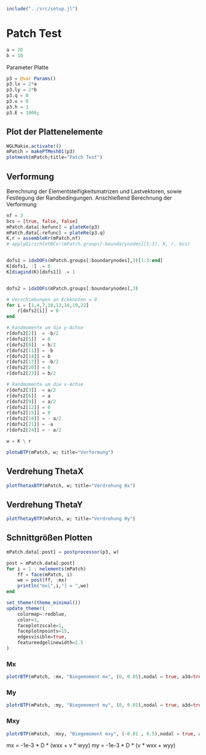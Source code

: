 ```julia
include("../src/setup.jl")
```

# Patch Test

```julia
a = 20 
b = 10 
```

Parameter Platte 
```julia
p3 = @var Params()
p3.lx = 2*a
p3.ly = 2*b
p3.q = 0
p3.ν = 0
p3.h = 1
p3.E = 1000;
```

## Plot der Plattenelemente
```julia
WGLMakie.activate!()
mPatch = makePTMesh01(p3)
plotmesh(mPatch;title="Patch Test")
```

## Verformung 

Berechnung der Elementsteifigkeitsmatrizen und Lastvektoren, sowie Festlegung der Randbedingungen. Anschließend Berechnung der Verformung

```julia
nf = 3
bcs = [true, false, false]
mPatch.data[:kefunc] = plateKe(p3)
mPatch.data[:refunc] = plateRe(p3.q)
K,r = assembleKr(mPatch,nf)
# applyDirichletBCs!(mPatch.groups[:boundarynodes][1:3], K, r, bcs)


dofs1 = idxDOFs(mPatch.groups[:boundarynodes],3)[1:3:end]
K[dofs1, :] .= 0
K[diagind(K)[dofs1]] .= 1


dofs2 = idxDOFs(mPatch.groups[:boundarynodes],3)

# Verschiebungen an Eckknoten = 0
for i = [1,4,7,10,13,16,19,22]
    r[dofs2[i]] = 0
end

# Randmomente um die y-Achse
r[dofs2[2]]  = -b/2
r[dofs2[5]]  = 0
r[dofs2[8]]  = b/2
r[dofs2[11]] = -b
r[dofs2[14]] = b
r[dofs2[17]] = -b/2
r[dofs2[20]] = 0
r[dofs2[23]] = b/2

# Randmomente um die x-Achse 
r[dofs2[3]]  = a/2
r[dofs2[6]]  = a
r[dofs2[9]]  = a/2
r[dofs2[12]] = 0
r[dofs2[15]] = 0
r[dofs2[18]] = - a/2
r[dofs2[21]] = -a
r[dofs2[24]] = - a/2

w = K \ r
```

```julia
plotwBTP(mPatch, w; title="Verformung")
```

## Verdrehung ThetaX
```julia
plotThetaxBTP(mPatch, w; title="Verdrehung θx")
```

## Verdrehung ThetaY
```julia
plotThetayBTP(mPatch, w; title="Verdrehung θy")
```

## Schnittgrößen Plotten 

```julia
mPatch.data[:post] = postprocessor(p3, w)
```

```julia
post = mPatch.data[:post]
for i = 1 : nelements(mPatch)
    ff = face(mPatch, i)
    we = post(ff, :mx)
    println("mx[",i,"] = ",we)
end
```

```julia
set_theme!(theme_minimal())
update_theme!(
    colormap=:redblue,
    color=3,
    faceplotzscale=1,
    faceplotnpoints=15,
    edgesvisible=true,
    featureedgelinewidth=2.5
)
```

### Mx
```julia
plotrBTP(mPatch, :mx, "Biegemoment mx", (0, 0.01),nodal = true, a3d=true)
```

### My
```julia
plotrBTP(mPatch, :my, "Biegemoment my", (0, 0.01),nodal = true, a3d=true)
```

### Mxy
```julia
plotrBTP(mPatch, :mxy, "Biegemoment mxy", (-0.01 , 0.5),nodal = true, a3d=true)
```


mx = -1e-3 * D * (wxx + ν * wyy)
my = -1e-3 * D * (ν * wxx + wyy)
